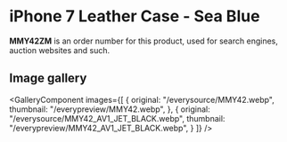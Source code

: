 
# iPhone 7 Leather Case - Sea Blue

<Callout type='info' emoji='👉🏻'>**MMY42ZM** is an order number for this product, used for search engines, auction websites and such.</Callout>

## Image gallery

<GalleryComponent
    images={[
      {
        original: "/everysource/MMY42.webp",
        thumbnail: "/everypreview/MMY42.webp",
      },
      {
        original: "/everysource/MMY42_AV1_JET_BLACK.webp",
        thumbnail: "/everypreview/MMY42_AV1_JET_BLACK.webp",
      }
    ]}
  />
